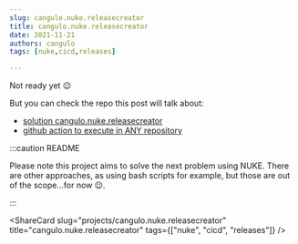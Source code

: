 ```yaml
---
slug: cangulo.nuke.releasecreator
title: cangulo.nuke.releasecreator
date: 2021-11-21
authors: cangulo
tags: [nuke,cicd,releases]

---
```



Not ready yet 😉

But you can check the repo this post will talk about:

* [solution cangulo.nuke.releasecreator](https://github.com/cangulo-nuke/cangulo.nuke.releasecreator)
* [github action to execute in ANY repository](https://github.com/cangulo-actions/cangulo.nuke.releasecreator)


<!--truncate-->

:::caution README

Please note this project aims to solve the next problem using NUKE. 
There are other approaches, as using bash scripts for example, but those are out of the scope...for now 😉.

:::

<AboutMePostArea/>

<ShareCard 
  slug="projects/cangulo.nuke.releasecreator" 
  title="cangulo.nuke.releasecreator" 
  tags={["nuke", "cicd", "releases"]} />
  
<Comments
  slug="projects/cangulo.nuke.releasecreator"  />